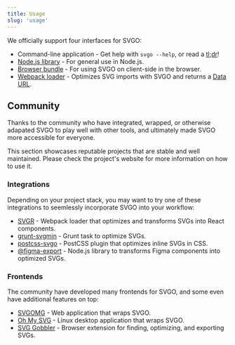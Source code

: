 ```yaml
---
title: Usage
slug: 'usage'
---
```


We officially support four interfaces for SVGO:

- Command-line application - Get help with `svgo --help`, or read a [tl;dr](https://github.com/tldr-pages/tldr/blob/main/pages/common/svgo.md)!
- [Node.js library](./01-node.mdx) - For general use in Node.js.
- [Browser bundle](./02-browser.mdx) - For using SVGO on client-side in the browser.
- [Webpack loader](https://www.npmjs.com/package/svgo-loader) - Optimizes SVG imports with SVGO and returns a [Data URL](https://developer.mozilla.org/docs/web/http/basics_of_http/data_urls).

## Community

Thanks to the community who have integrated, wrapped, or otherwise adapated SVGO to play well with other tools, and ultimately made SVGO more accessible for everyone.

This section showcases reputable projects that are stable and well maintained. Please check the project's website for more information on how to use it.

### Integrations

Depending on your project stack, you may want to try one of these integrations to seemlessly incorporate SVGO into your workflow:

- [SVGR](https://react-svgr.com/) - Webpack loader that optimizes and transforms SVGs into React components.
- [grunt-svgmin](https://www.npmjs.com/package/grunt-svgmin) - Grunt task to optimize SVGs.
- [postcss-svgo](https://www.npmjs.com/package/postcss-svgo) - PostCSS plugin that optimizes inline SVGs in CSS.
- [@figma-export](https://figma-export.marcomontalbano.com/) - Node.js library to transforms Figma components into optimized SVGs.

### Frontends

The community have developed many frontends for SVGO, and some even have additional features on top:

- [SVGOMG](https://jakearchibald.github.io/svgomg/) - Web application that wraps SVGO.
- [Oh My SVG](https://flathub.org/apps/re.sonny.OhMySVG) - Linux desktop application that wraps SVGO.
- [SVG Gobbler](https://svggobbler.com/) - Browser extension for finding, optimizing, and exporting SVGs.
